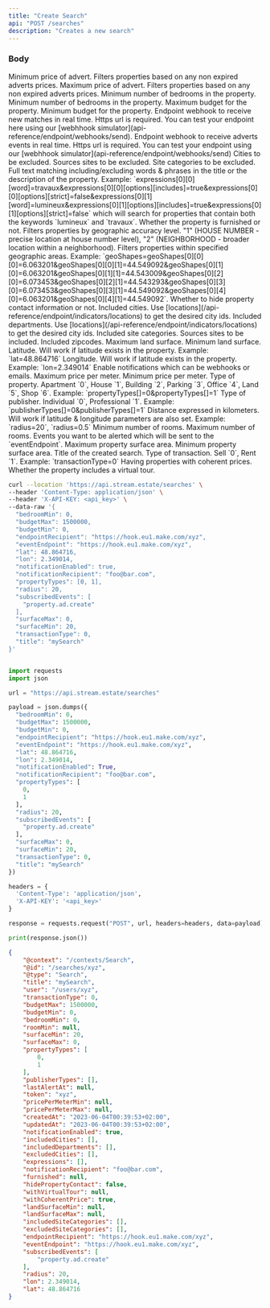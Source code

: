 ```yaml
---
title: "Create Search"
api: "POST /searches"
description: "Creates a new search"
---
```


### Body

<ParamField body="advertPriceMin" type="number">
  Minimum price of advert. Filters properties based on any non expired adverts prices.
</ParamField>

<ParamField body="advertPriceMax" type="number">
  Maximum price of advert. Filters properties based on any non expired adverts prices.
</ParamField>

<ParamField body="bedroomMin" type="number">
  Minimum number of bedrooms in the property.
</ParamField>

<ParamField body="bedroomMin" type="number">
  Minimum number of bedrooms in the property.
</ParamField>

<ParamField body="budgetMax" type="number" >
  Maximum budget for the property.
</ParamField>

<ParamField body="budgetMin" type="number">
  Minimum budget for the property.
</ParamField>

<ParamField body="endpointRecipient" type="string" >
  Endpoint webhook to receive new matches in real time. Https url is required. You can test your endpoint here using our [webhhook simulator](api-reference/endpoint/webhooks/send).
</ParamField>

<ParamField body="eventEndpoint" type="string" >
  Endpoint webhook to receive adverts events in real time. Https url is required. You can test your endpoint using our [webhhook simulator](api-reference/endpoint/webhooks/send)
</ParamField>

<ParamField body="excludedCities" type="array">
  Cities to be excluded.
</ParamField>

<ParamField query="excludedSites" type="array">
  Sources sites to be excluded.
</ParamField>

<ParamField body="excludedSiteCategories" type="array">
  Site categories to be excluded.
</ParamField>

<ParamField body="expressions" type="array">
  Full text matching including/excluding words & phrases in the title or the description of the property.
  Example: `expressions[0][0][word]=travaux&expressions[0][0][options][includes]=true&expressions[0][0][options][strict]=false&expressions[0][1][word]=lumineux&expressions[0][1][options][includes]=true&expressions[0][1][options][strict]=false` which will search for properties that contain both the keywords `lumineux` and `travaux`.
</ParamField>

<ParamField body="furnished" type="boolean" >
  Whether the property is furnished or not.
</ParamField>

<ParamField body="geoAccuracy" type="number">
 Filters properties by geographic accuracy level. "1" (HOUSE NUMBER - precise location at house number level), "2" (NEIGHBORHOOD - broader location within a neighborhood).
</ParamField>

<ParamField body="geoShapes" type="array">
  Filters properties within specified geographic areas. Example: `geoShapes=geoShapes[0][0][0]=6.063201&geoShapes[0][0][1]=44.549092&geoShapes[0][1][0]=6.063201&geoShapes[0][1][1]=44.543009&geoShapes[0][2][0]=6.073453&geoShapes[0][2][1]=44.543293&geoShapes[0][3][0]=6.073453&geoShapes[0][3][1]=44.549092&geoShapes[0][4][0]=6.063201&geoShapes[0][4][1]=44.549092`.
</ParamField>

<ParamField body="hidePropertyContact" type="boolean">
  Whether to hide property contact information or not.
</ParamField>

<ParamField body="includedCities" type="array">
  Included cities. Use [locations](/api-reference/endpoint/indicators/locations) to get the desired city ids.
</ParamField>

<ParamField body="includedDepartments" type="array">
  Included departments. Use [locations](/api-reference/endpoint/indicators/locations) to get the desired city ids.
</ParamField>

<ParamField body="includedSiteCategories" type="array">
  Included site categories.
</ParamField>

<ParamField query="includedSites" type="array">
  Sources sites to be included.
</ParamField>

<ParamField body="includedZipcodes" type="array">
  Included zipcodes.
</ParamField>

<ParamField body="landSurfaceMax" type="number" >
  Maximum land surface.
</ParamField>

<ParamField body="landSurfaceMin" type="number"  >
  Minimum land surface.
</ParamField>

<ParamField body="lat" type="number" >
  Latitude. Will work if latitude exists in the property. Example: `lat=48.864716`
</ParamField>

<ParamField body="lon" type="number" >
  Longitude. Will work if latitude exists in the property. Example: `lon=2.349014`
</ParamField>

<ParamField body="notificationEnabled" type="boolean" default="false">
  Enable notifications which can be webhooks or emails.
</ParamField>

<ParamField body="pricePerMeterMax" type="number"  >
  Maximum price per meter.
</ParamField>

<ParamField body="pricePerMeterMin" type="number"  >
  Minimum price per meter.
</ParamField>

<ParamField body="propertyTypes" type="number[]" required >
  Type of property. Apartment `0`, House `1`, Building `2`, Parking `3`, Office `4`, Land `5`, Shop `6`. Example: `propertyTypes[]=0&propertyTypes[]=1`
</ParamField>

<ParamField body="publisherTypes" type="array"  >
  Type of publisher. Individual `0`, Professional `1`. Example: `publisherTypes[]=0&publisherTypes[]=1`
</ParamField>

<ParamField body="radius" type="number" >
  Distance expressed in kilometers. Will work if latitude & longitude parameters are also set. Example: `radius=20`, `radius=0.5`
</ParamField>

<ParamField body="roomMin" type="number">
  Minimum number of rooms.
</ParamField>

<ParamField body="roomMax" type="number">
  Maximum number of rooms.
</ParamField>

<ParamField body="subscribedEvents" type="array" >
  Events you want to be alerted which will be sent to the `eventEndpoint`.
</ParamField>

<ParamField body="surfaceMax" type="number"  >
  Maximum property surface area.
</ParamField>

<ParamField body="surfaceMin" type="number"  >
  Minimum property surface area.
</ParamField>

<ParamField body="title" type="string" required>
  Title of the created search.
</ParamField>

<ParamField body="transactionType" type="number" required >
  Type of transaction. Sell `0`, Rent `1`. Example: `transactionType=0`
</ParamField>

<ParamField body="withCoherentPrice" type="boolean" default="true">
  Having properties with coherent prices.
</ParamField>

<ParamField body="withVirtualTour" type="boolean" >
  Whether the property includes a virtual tour.
</ParamField>


<RequestExample>

```bash cURL
curl --location 'https://api.stream.estate/searches' \
--header 'Content-Type: application/json' \
--header 'X-API-KEY: <api_key>' \
--data-raw '{
  "bedroomMin": 0,
  "budgetMax": 1500000,
  "budgetMin": 0,
  "endpointRecipient": "https://hook.eu1.make.com/xyz",
  "eventEndpoint": "https://hook.eu1.make.com/xyz",
  "lat": 48.864716,
  "lon": 2.349014,
  "notificationEnabled": true,
  "notificationRecipient": "foo@bar.com",
  "propertyTypes": [0, 1],
  "radius": 20,
  "subscribedEvents": [
    "property.ad.create"
  ],
  "surfaceMax": 0,
  "surfaceMin": 20,
  "transactionType": 0,
  "title": "mySearch"
}'
```

```python Python

import requests
import json

url = "https://api.stream.estate/searches"

payload = json.dumps({
  "bedroomMin": 0,
  "budgetMax": 1500000,
  "budgetMin": 0,
  "endpointRecipient": "https://hook.eu1.make.com/xyz",
  "eventEndpoint": "https://hook.eu1.make.com/xyz",
  "lat": 48.864716,
  "lon": 2.349014,
  "notificationEnabled": True,
  "notificationRecipient": "foo@bar.com",
  "propertyTypes": [
    0,
    1
  ],
  "radius": 20,
  "subscribedEvents": [
    "property.ad.create"
  ],
  "surfaceMax": 0,
  "surfaceMin": 20,
  "transactionType": 0,
  "title": "mySearch"
})

headers = {
  'Content-Type': 'application/json',
  'X-API-KEY': '<api_key>'
}

response = requests.request("POST", url, headers=headers, data=payload)

print(response.json())
```

</RequestExample>

<ResponseExample>

```json Example Response
{
    "@context": "/contexts/Search",
    "@id": "/searches/xyz",
    "@type": "Search",
    "title": "mySearch",
    "user": "/users/xyz",
    "transactionType": 0,
    "budgetMax": 1500000,
    "budgetMin": 0,
    "bedroomMin": 0,
    "roomMin": null,
    "surfaceMin": 20,
    "surfaceMax": 0,
    "propertyTypes": [
        0,
        1
    ],
    "publisherTypes": [],
    "lastAlertAt": null,
    "token": "xyz",
    "pricePerMeterMin": null,
    "pricePerMeterMax": null,
    "createdAt": "2023-06-04T00:39:53+02:00",
    "updatedAt": "2023-06-04T00:39:53+02:00",
    "notificationEnabled": true,
    "includedCities": [],
    "includedDepartments": [],
    "excludedCities": [],
    "expressions": [],
    "notificationRecipient": "foo@bar.com",
    "furnished": null,
    "hidePropertyContact": false,
    "withVirtualTour": null,
    "withCoherentPrice": true,
    "landSurfaceMin": null,
    "landSurfaceMax": null,
    "includedSiteCategories": [],
    "excludedSiteCategories": [],
    "endpointRecipient": "https://hook.eu1.make.com/xyz",
    "eventEndpoint": "https://hook.eu1.make.com/xyz",
    "subscribedEvents": [
        "property.ad.create"
    ],
    "radius": 20,
    "lon": 2.349014,
    "lat": 48.864716
}
```

</ResponseExample>
